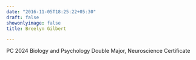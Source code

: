 ```yaml
---
date: "2016-11-05T18:25:22+05:30"
draft: false
showonlyimage: false
title: Breelyn Gilbert

---
```


PC 2024 Biology and Psychology Double Major, Neuroscience Certificate 